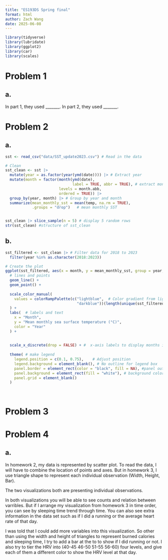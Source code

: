 ```yaml
---
title: "ES193DS Spring final"
format: html
author: Zach Wang
date: 2025-06-08
---
```


```r
library(tidyverse)
library(lubridate)
library(ggplot2)
library(car)
library(scales)

```

# Problem 1

## a.

In part 1, they used \_\_\_\_\_\_\_. In part 2, they used \_\_\_\_\_\_\_.

# Problem 2

## a.

```r


sst <- read_csv("data/SST_update2023.csv") # Read in the data

# Clean
sst_clean <- sst |>
  mutate(year = as.factor(year(ymd(date)))) |> # Extract year 
  mutate(month = factor(month(ymd(date), 
                              label = TRUE, abbr = TRUE), # extract month
                        levels = month.abb, 
                        ordered = TRUE)) |>
  group_by(year, month) |> # Group by year and month
  summarize(mean_monthly_sst = mean(temp, na.rm = TRUE), 
            .groups = "drop")   # mean monthly SST


sst_clean |> slice_sample(n = 5) # display 5 random rows 
str(sst_clean) #structure of sst_clean


```

## b.

```r


sst_filtered <- sst_clean |> # Filter data for 2018 to 2023
  filter(year %in% as.character(2018:2023))

# Create the plot
ggplot(sst_filtered, aes(x = month, y = mean_monthly_sst, group = year, color = year)) +
  # lines and points
  geom_line() +
  geom_point() +
  
  scale_color_manual(
    values = colorRampPalette(c("lightblue",  # Color gradient from light to dark
                                "darkblue"))(length(unique(sst_filtered$year)))
  ) +
  labs(  # labels and text
    x = "Month",
    y = "Mean monthly sea surface temperature (°C)",
    color = "Year"
  ) +
  
  
  scale_x_discrete(drop = FALSE) + #  x-axis labels to display months in order
  
  theme( # make legend
    legend.position = c(0.1, 0.75),    # Adjust position
    legend.background = element_blank(), # No outline for legend box
    panel.border = element_rect(color = "black", fill = NA), #panel outline
    panel.background = element_rect(fill = "white"), # background color
    panel.grid = element_blank() 
  )




```

# Problem 3

# Problem 4

## a.
In homework 2, my data is represented by scatter plot. To read the data, I will have to combine the location of points and axes. But in homework 3, I use triangle shape to represent each individual observation (Width, Height, Bar). 

The two visualizations both are presenting individual observations. 

In both visualizations you will be able to see counts and relation between varribles. But if I arrange my visualization from homework 3 in time order, you can see by sleeping time trend through time. You can also see extra information in the data set such as if I did a running or the average heart rate of that day.

I was told that I could add more variables into this visualization. So other than using the width and height of triangles to represent burned calories and sleeping time, I try to add a bar at the to to show if I did running or not. I also try to tier the HRV into (40-45 46-50 51-55 56-60) four levels, and give each of them a different color to show the HRV level at that day. 










